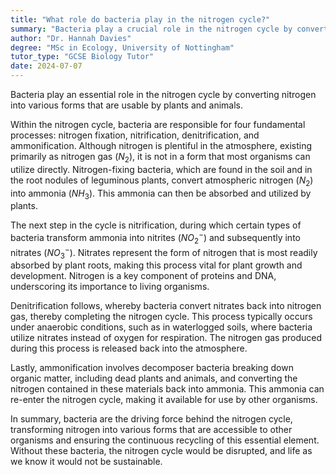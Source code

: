 ```yaml
---
title: "What role do bacteria play in the nitrogen cycle?"
summary: "Bacteria play a crucial role in the nitrogen cycle by converting nitrogen into various forms usable by plants and animals."
author: "Dr. Hannah Davies"
degree: "MSc in Ecology, University of Nottingham"
tutor_type: "GCSE Biology Tutor"
date: 2024-07-07
---
```


Bacteria play an essential role in the nitrogen cycle by converting nitrogen into various forms that are usable by plants and animals.

Within the nitrogen cycle, bacteria are responsible for four fundamental processes: nitrogen fixation, nitrification, denitrification, and ammonification. Although nitrogen is plentiful in the atmosphere, existing primarily as nitrogen gas ($N_2$), it is not in a form that most organisms can utilize directly. Nitrogen-fixing bacteria, which are found in the soil and in the root nodules of leguminous plants, convert atmospheric nitrogen ($N_2$) into ammonia ($NH_3$). This ammonia can then be absorbed and utilized by plants.

The next step in the cycle is nitrification, during which certain types of bacteria transform ammonia into nitrites ($NO_2^-$) and subsequently into nitrates ($NO_3^-$). Nitrates represent the form of nitrogen that is most readily absorbed by plant roots, making this process vital for plant growth and development. Nitrogen is a key component of proteins and DNA, underscoring its importance to living organisms.

Denitrification follows, whereby bacteria convert nitrates back into nitrogen gas, thereby completing the nitrogen cycle. This process typically occurs under anaerobic conditions, such as in waterlogged soils, where bacteria utilize nitrates instead of oxygen for respiration. The nitrogen gas produced during this process is released back into the atmosphere.

Lastly, ammonification involves decomposer bacteria breaking down organic matter, including dead plants and animals, and converting the nitrogen contained in these materials back into ammonia. This ammonia can re-enter the nitrogen cycle, making it available for use by other organisms.

In summary, bacteria are the driving force behind the nitrogen cycle, transforming nitrogen into various forms that are accessible to other organisms and ensuring the continuous recycling of this essential element. Without these bacteria, the nitrogen cycle would be disrupted, and life as we know it would not be sustainable.
    